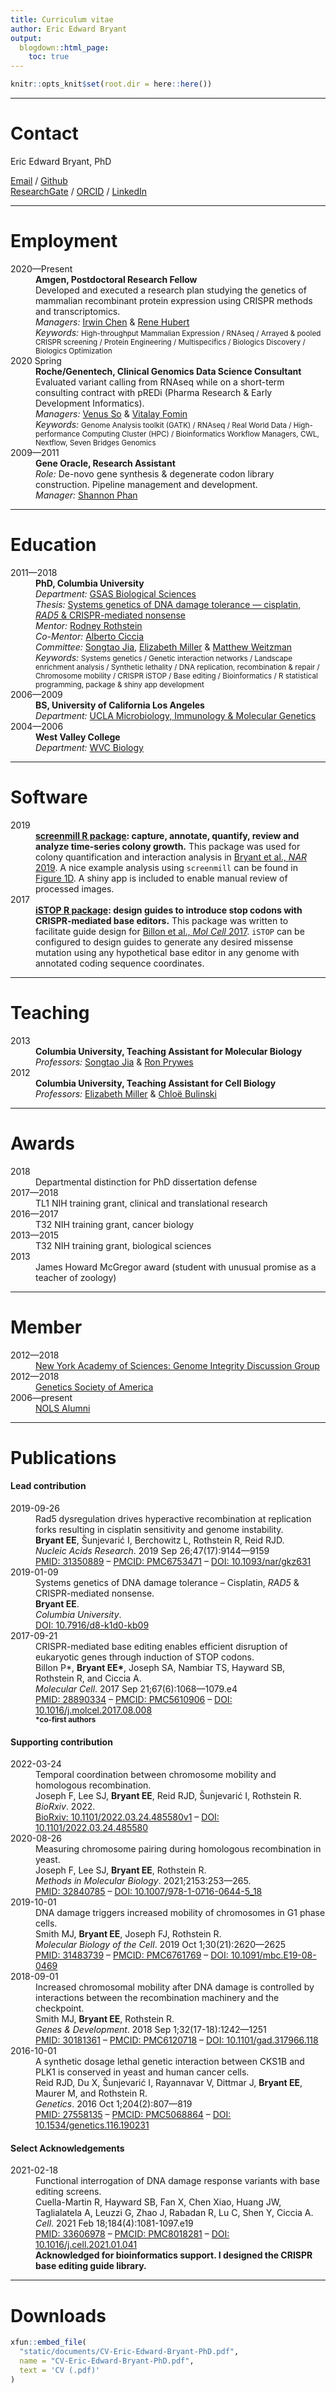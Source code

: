 ```yaml
---
title: Curriculum vitae
author: Eric Edward Bryant
output:
  blogdown::html_page:
    toc: true
---
```


```r
knitr::opts_knit$set(root.dir = here::here())
```

[Systems genetics of DNA damage tolerance --- cisplatin, _RAD5_ & CRISPR-mediated nonsense]: https://academiccommons.columbia.edu/doi/10.7916/d8-k1d0-kb09

[Elizabeth Miller]: https://www2.mrc-lmb.cam.ac.uk/group-leaders/h-to-m/liz-miller
[Songtao Jia]: https://biology.columbia.edu/people/jia
[Matthew Weitzman]: http://pathology.med.upenn.edu/department/people/517/matthew-d-weitzman
[Alberto Ciccia]: https://www.ciccialab.com
[Rodney Rothstein]: https://systemsbiology.columbia.edu/faculty/rodney-rothstein
[Ron Prywes]: https://biology.columbia.edu/people/prywes
[Chloë Bulinski]: https://biology.columbia.edu/people/bulinski
[Shannon Phan]: https://www.linkedin.com/in/shannon-phan-5058098
[Vitalay Fomin]: https://www.linkedin.com/in/vitalayfomin
[Venus So]: https://www.linkedin.com/in/venusso
[Irwin Chen]: https://www.linkedin.com/in/irwin-chen-2667ba2
[Rene Hubert]: https://www.linkedin.com/in/rene-hubert-82ab27143

[GSAS Biological Sciences]: https://biology.columbia.edu
[UCLA Microbiology, Immunology & Molecular Genetics]: https://www.mimg.ucla.edu
[WVC Biology]: https://www.westvalley.edu/academics/biology/
[New York Academy of Sciences: Genome Integrity Discussion Group]: https://www.nyas.org/programs/frontiers-of-science/genome-integrity-discussion-group/

[Genetics Society of America]: https://genetics-gsa.org
[NOLS Alumni]: https://www.nols.edu


-------------------------------------------------------------------------------


# <i class="fas fa-address-card"></i> Contact


| Eric Edward Bryant, PhD
[<i class="fas fa-envelope"></i> Email](mailto:EricBryantPhD@gmail.com) /
[<i class="fab fa-github"></i> Github](https://ericedwardbryant.netlify.app/github)\
[<i class="fab fa-researchgate"></i> ResearchGate](https://ericedwardbryant.netlify.app/researchgate) /
[<i class="fab fa-orcid"></i> ORCID](https://ericedwardbryant.netlify.app/orcid) /
[<i class="fab fa-linkedin"></i> LinkedIn](https://ericedwardbryant.netlify.app/linkedin)


-------------------------------------------------------------------------------


# <i class="fas fa-briefcase"></i> Employment

2020---Present
:   | **Amgen, Postdoctoral Research Fellow**
    | Developed and executed a research plan studying the genetics of mammalian
      recombinant protein expression using CRISPR methods and transcriptomics.
    | _Managers:_   [Irwin Chen] & [Rene Hubert]
    | _Keywords:_   <small>
                    High-throughput Mammalian Expression / RNAseq /
                    Arrayed & pooled CRISPR screening / Protein Engineering /
                    Multispecifics / Biologics Discovery / Biologics
                    Optimization
                    </small>

2020 Spring
:   | **Roche/Genentech, Clinical Genomics Data Science Consultant**
    | Evaluated variant calling from RNAseq while on a short-term consulting
      contract with pREDi (Pharma Research & Early Development Informatics).
    | _Managers:_   [Venus So] & [Vitalay Fomin]
    | _Keywords:_   <small>
                    Genome Analysis toolkit (GATK) / RNAseq / Real World Data /
                    High-performance Computing Cluster (HPC) / Bioinformatics
                    Workflow Managers, CWL, Nextflow, Seven Bridges Genomics
                    </small>

2009---2011
:   | **Gene Oracle, Research Assistant**
    | _Role:_ De-novo gene synthesis & degenerate codon library construction. 
      Pipeline management and development.
    | _Manager:_ [Shannon Phan]


-------------------------------------------------------------------------------


# <i class="fas fa-graduation-cap"></i> Education

2011---2018
:   | **PhD, Columbia University**
    | _Department:_ [GSAS Biological Sciences]
    | _Thesis:_     [Systems genetics of DNA damage tolerance --- cisplatin,
                    _RAD5_ & CRISPR-mediated nonsense]
    | _Mentor:_     [Rodney Rothstein]
    | _Co-Mentor:_  [Alberto Ciccia]
    | _Committee:_  [Songtao Jia], [Elizabeth Miller] & [Matthew Weitzman]
    | _Keywords:_   <small>
                    Systems genetics / Genetic interaction networks /
                    Landscape enrichment analysis / Synthetic lethality /
                    DNA replication, recombination & repair / 
                    Chromosome mobility / CRISPR iSTOP / Base editing / 
                    Bioinformatics / R statistical programming, package &
                    shiny app development
                    </small>

2006---2009
:   | **BS, University of California Los Angeles**
    | _Department:_ [UCLA Microbiology, Immunology & Molecular Genetics]

2004---2006
:   | **West Valley College**
    | _Department:_ [WVC Biology]


-------------------------------------------------------------------------------


# <i class="fab fa-r-project"></i> Software

2019
:   **[screenmill R package](https://github.com/ericedwardbryant/screenmill):
    capture, annotate, quantify, review and analyze time-series colony
    growth.**
    This package was used for colony quantification and interaction analysis
    in [Bryant et al., _NAR_ 2019](https://doi.org/10.1093/nar/gkz631).
    A nice example analysis using `screenmill` can be found in
    [Figure 1D](https://academic.oup.com/view-large/figure/163637130/gkz631fig1.jpg).
    A shiny app is included to enable manual review of processed images.

2017
:   **[iSTOP R package](https://github.com/ericedwardbryant/iSTOP): design
    guides to introduce stop codons with CRISPR-mediated base editors.**
    This package was written to facilitate guide design for
    [Billon et al., _Mol Cell_ 2017](https://doi.org/10.1016/j.molcel.2017.08.008).
    `iSTOP` can be configured to design guides to generate any desired missense
    mutation using any hypothetical base editor in any genome with
    annotated coding sequence coordinates.


-------------------------------------------------------------------------------


# <i class="fas fa-chalkboard-teacher"></i> Teaching

2013
:   | **Columbia University, Teaching Assistant for Molecular Biology**
    | _Professors:_ [Songtao Jia] & [Ron Prywes]

2012
:   | **Columbia University, Teaching Assistant for Cell Biology**
    | _Professors:_ [Elizabeth Miller] & [Chloë Bulinski]


-------------------------------------------------------------------------------


# <i class="fas fa-trophy"></i> Awards


2018
:   Departmental distinction for PhD dissertation defense

2017---2018
:   TL1 NIH training grant, clinical and translational research

2016---2017
:   T32 NIH training grant, cancer biology

2013---2015
:   T32 NIH training grant, biological sciences

2013
:   James Howard McGregor award
    (student with unusual promise as a teacher of zoology)


-------------------------------------------------------------------------------


# <i class="fas fa-users"></i> Member

2012---2018
:   [New York Academy of Sciences: Genome Integrity Discussion Group]

2012---2018
:   [Genetics Society of America]

2006---present
:   [NOLS Alumni]


-------------------------------------------------------------------------------


# <i class="fas fa-book-open"></i> Publications

#### Lead contribution

2019-09-26
:   Rad5 dysregulation drives hyperactive recombination at replication forks
    resulting in cisplatin sensitivity and genome instability.\
    **Bryant\ EE**, Šunjevarić\ I, Berchowitz\ L, Rothstein\ R, Reid\ RJD.\
    _Nucleic Acids Research_. 2019 Sep 26;47(17):9144---9159\
    [PMID: 31350889](https://www.ncbi.nlm.nih.gov/pubmed/31350889)
    -- 
    [PMCID: PMC6753471](https://www.ncbi.nlm.nih.gov/pmc/articles/PMC6753471)
    -- 
    [DOI: 10.1093/nar/gkz631](https://doi.org/10.1093/nar/gkz631)

2019-01-09
:   Systems genetics of DNA damage tolerance -- Cisplatin, _RAD5_ & 
    CRISPR-mediated nonsense.\
    **Bryant\ EE**.\
    _Columbia University_.\
    [DOI: 10.7916/d8-k1d0-kb09](https://doi.org/10.7916/d8-k1d0-kb09)

2017-09-21
:   CRISPR-mediated base editing enables efficient disruption of eukaryotic
    genes through induction of STOP codons.\
    Billon\ P\*, __Bryant\ EE\*__, Joseph\ SA, Nambiar\ TS, Hayward\ SB,
    Rothstein\ R, and Ciccia\ A.\
    _Molecular Cell_. 2017 Sep 21;67(6):1068---1079.e4\
    [PMID: 28890334](https://www.ncbi.nlm.nih.gov/pubmed/28890334)
    -- 
    [PMCID: PMC5610906](https://www.ncbi.nlm.nih.gov/pmc/articles/PMC5610906)
    -- 
    [DOI: 10.1016/j.molcel.2017.08.008](https://doi.org/10.1016/j.molcel.2017.08.008)\
    ^__\*co-first authors__^


#### Supporting contribution

2022-03-24
:   Temporal coordination between chromosome mobility and homologous recombination.\
    Joseph\ F, Lee\ SJ, **Bryant\ EE**, Reid\ RJD, Šunjevarić\ I, Rothstein\ R.\
    _BioRxiv_. 2022.\
    [BioRxiv: 10.1101/2022.03.24.485580v1](https://www.biorxiv.org/content/10.1101/2022.03.24.485580v1)
    --
    [DOI: 10.1101/2022.03.24.485580](https://doi.org/10.1101/2022.03.24.485580)

2020-08-26
:   Measuring chromosome pairing during homologous recombination in yeast.\
    Joseph\ F, Lee\ SJ, **Bryant\ EE**, Rothstein\ R.\
    _Methods in Molecular Biology_. 2021;2153:253---265.\
    [PMID: 32840785](https://www.ncbi.nlm.nih.gov/pubmed/32840785)
    --
    [DOI: 10.1007/978-1-0716-0644-5_18](https://doi.org/10.1007/978-1-0716-0644-5_18)

2019-10-01
:   DNA damage triggers increased mobility of chromosomes in G1 phase cells.\
    Smith\ MJ, **Bryant\ EE**, Joseph\ FJ, Rothstein\ R.\
    _Molecular Biology of the Cell_. 2019 Oct 1;30(21):2620---2625\
    [PMID: 31483739](https://www.ncbi.nlm.nih.gov/pubmed/31483739)
    --
    [PMCID: PMC6761769](https://www.ncbi.nlm.nih.gov/pmc/articles/PMC6761769)
    --
    [DOI: 10.1091/mbc.E19-08-0469](https://doi.org/10.1091/mbc.E19-08-0469)

2018-09-01
:   Increased chromosomal mobility after DNA damage is controlled by
    interactions between the recombination machinery and the checkpoint.\
    Smith\ MJ, **Bryant\ EE**, Rothstein\ R.\
    _Genes & Development_. 2018 Sep 1;32(17-18):1242---1251\
    [PMID: 30181361](https://www.ncbi.nlm.nih.gov/pubmed/30181361)
    --
    [PMCID: PMC6120718](https://www.ncbi.nlm.nih.gov/pmc/articles/PMC6120718)
    --
    [DOI: 10.1101/gad.317966.118](https://doi.org/10.1101/gad.317966.118)

2016-10-01
:   A synthetic dosage lethal genetic interaction between CKS1B and PLK1 is
    conserved in yeast and human cancer cells.\
    Reid\ RJD, Du\ X, Šunjevarić\ I, Rayannavar\ V, Dittmar\ J,
    **Bryant\ EE**, Maurer\ M, and Rothstein\ R.\
    _Genetics_. 2016 Oct 1;204(2):807---819\
    [PMID: 27558135](https://www.ncbi.nlm.nih.gov/pubmed/27558135)
    --
    [PMCID: PMC5068864](https://www.ncbi.nlm.nih.gov/pmc/articles/PMC5068864)
    --
    [DOI: 10.1534/genetics.116.190231](https://doi.org/10.1534/genetics.116.190231)


#### Select Acknowledgements

2021-02-18
:   Functional interrogation of DNA damage response variants with base editing
    screens.\
    Cuella-Martin\ R, Hayward\ SB, Fan\ X, Chen\ Xiao, Huang\ JW,
    Taglialatela\ A, Leuzzi\ G, Zhao\ J, Rabadan\ R, Lu\ C, Shen\ Y, Ciccia A.\
    _Cell_. 2021 Feb 18;184(4):1081-1097.e19\
    [PMID: 33606978](https://www.ncbi.nlm.nih.gov/pubmed/33606978)
    --
    [PMCID: PMC8018281](https://www.ncbi.nlm.nih.gov/pmc/articles/PMC8018281)
    --
    [DOI: 10.1016/j.cell.2021.01.041](https://doi.org/10.1016/j.cell.2021.01.041)\
    **Acknowledged for bioinformatics support. I designed the CRISPR base
    editing guide library.**

-------------------------------------------------------------------------------


# <i class="fas fa-file-download"></i> Downloads

```r
xfun::embed_file(
  "static/documents/CV-Eric-Edward-Bryant-PhD.pdf",
  name = "CV-Eric-Edward-Bryant-PhD.pdf",
  text = 'CV (.pdf)'
)
```
